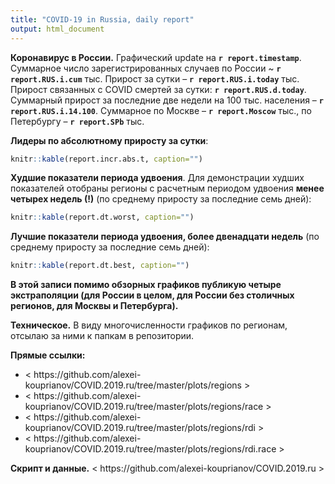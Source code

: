 ```yaml
---
title: "COVID-19 in Russia, daily report"
output: html_document
---
```


**Коронавирус в России.** Графический update на **`r report.timestamp`**. Суммарное число зарегистрированных случаев по России ~ **`r report.RUS.i.cum`** тыс. Прирост за сутки -- **`r report.RUS.i.today`** тыс. Прирост связанных с COVID смертей за сутки: **`r report.RUS.d.today`**. Суммарный прирост за последние две недели на 100 тыс. населения -- **`r report.RUS.i.14.100`**. Суммарное по Москве -- **`r report.Moscow`** тыс., по Петербургу -- **`r report.SPb`** тыс. 

**Лидеры по абсолютному приросту за сутки**: 

```r
knitr::kable(report.incr.abs.t, caption="")
```

**Худшие показатели периода удвоения**. Для демонстрации худших показателей отобраны регионы с расчетным периодом удвоения **менее четырех недель (!)** (по среднему приросту за последние семь дней): 

```r
knitr::kable(report.dt.worst, caption="")
```

**Лучшие показатели периода удвоения, более двенадцати недель** (по среднему приросту за последние семь дней): 

```r
knitr::kable(report.dt.best, caption="")
```

**В этой записи помимо обзорных графиков публикую четыре экстраполяции (для России в целом, для России без столичных регионов, для Москвы и Петербурга).**

**Техническое.** В виду многочисленности графиков по регионам, отсылаю за ними к папкам в репозитории. 

**Прямые ссылки:**

* < https://github.com/alexei-kouprianov/COVID.2019.ru/tree/master/plots/regions >
* < https://github.com/alexei-kouprianov/COVID.2019.ru/tree/master/plots/regions/race >
* < https://github.com/alexei-kouprianov/COVID.2019.ru/tree/master/plots/regions/rdi >
* < https://github.com/alexei-kouprianov/COVID.2019.ru/tree/master/plots/regions/rdi.race >

**Скрипт и данные.** < https://github.com/alexei-kouprianov/COVID.2019.ru >
